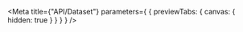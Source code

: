 
<Meta
  title={"API/Dataset"}
  parameters={
    {
      previewTabs: {
        canvas: {
          hidden: true
        }
      }
    }
  }
/>

<D2DatasetF2PageIndex />
